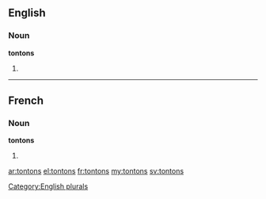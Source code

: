 ==English==

===Noun===
'''tontons'''

# {{plural of|tonton}}

[[Category:English plurals]]

----

==French==

===Noun===
'''tontons''' {{m}}

# {{plural of|tonton|lang=fr}}

[[ar:tontons]]
[[el:tontons]]
[[fr:tontons]]
[[my:tontons]]
[[sv:tontons]]